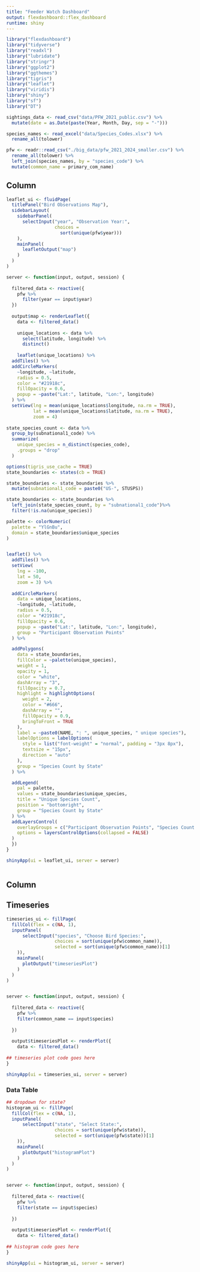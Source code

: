 ```yaml
---
title: "Feeder Watch Dashboard"
output: flexdashboard::flex_dashboard
runtime: shiny
---
```


```r
library("flexdashboard")
library("tidyverse")
library("readxl")
library("lubridate")
library("stringr")
library("ggplot2")
library("ggthemes")
library("tigris")
library("leaflet")
library("viridis")
library("shiny")
library("sf")
library("DT")

sightings_data <- read_csv("data/PFW_2021_public.csv") %>%
  mutate(date = as.Date(paste(Year, Month, Day, sep = "-")))

species_names <- read_excel("data/Species_Codes.xlsx") %>%
  rename_all(tolower)

pfw <- readr::read_csv("./big_data/pfw_2021_2024_smaller.csv") %>%
  rename_all(tolower) %>%
  left_join(species_names, by = "species_code") %>%
  mutate(common_name = primary_com_name)
```
Column
-----------------------------


```r
leaflet_ui <- fluidPage(
  titlePanel("Bird Observations Map"),
  sidebarLayout(
    sidebarPanel(
      selectInput("year", "Observation Year:",
                  choices = 
                    sort(unique(pfw$year)))
    ),
    mainPanel(
      leafletOutput("map")
    )
  )
)

server <- function(input, output, session) {
  
  filtered_data <- reactive({
    pfw %>%
      filter(year == input$year)
  })
  
  output$map <- renderLeaflet({
    data <- filtered_data()
    
    unique_locations <- data %>%
      select(latitude, longitude) %>%
      distinct()
    
    leaflet(unique_locations) %>%
  addTiles() %>%
  addCircleMarkers(
    ~longitude, ~latitude,
    radius = 0.5,
    color = "#21918c",
    fillOpacity = 0.6,
    popup = ~paste("Lat:", latitude, "Lon:", longitude)
  ) %>%
  setView(lng = mean(unique_locations$longitude, na.rm = TRUE),
          lat = mean(unique_locations$latitude, na.rm = TRUE),
          zoom = 4)
    
state_species_count <- data %>%
  group_by(subnational1_code) %>%
  summarize(
    unique_species = n_distinct(species_code),
    .groups = "drop"
  )

options(tigris_use_cache = TRUE) 
state_boundaries <- states(cb = TRUE)

state_boundaries <- state_boundaries %>%
  mutate(subnational1_code = paste0("US-", STUSPS))

state_boundaries <- state_boundaries %>%
  left_join(state_species_count, by = "subnational1_code")%>% 
  filter(!is.na(unique_species))

palette <- colorNumeric(
  palette = "YlGnBu",
  domain = state_boundaries$unique_species
)


leaflet() %>%
  addTiles() %>%
  setView(
    lng = -100,
    lat = 50,
    zoom = 3) %>%
  
  addCircleMarkers(
    data = unique_locations,
    ~longitude, ~latitude,
    radius = 0.5,
    color = "#21918c",
    fillOpacity = 0.6,
    popup = ~paste("Lat:", latitude, "Lon:", longitude),
    group = "Participant Observation Points"
  ) %>%

  addPolygons(
    data = state_boundaries,
    fillColor = ~palette(unique_species),
    weight = 1,
    opacity = 1,
    color = "white",
    dashArray = "3",
    fillOpacity = 0.7,
    highlight = highlightOptions(
      weight = 2,
      color = "#666",
      dashArray = "",
      fillOpacity = 0.9,
      bringToFront = TRUE
    ),
    label = ~paste0(NAME, ": ", unique_species, " unique species"),
    labelOptions = labelOptions(
      style = list("font-weight" = "normal", padding = "3px 8px"),
      textsize = "15px",
      direction = "auto"
    ),
    group = "Species Count by State"
  ) %>%

  addLegend(
    pal = palette,
    values = state_boundaries$unique_species,
    title = "Unique Species Count",
    position = "bottomright",
    group = "Species Count by State"
  ) %>%
  addLayersControl(
    overlayGroups = c("Participant Observation Points", "Species Count by State"),
    options = layersControlOptions(collapsed = FALSE)
  )
  })
}

shinyApp(ui = leaflet_ui, server = server)
  
```

Column
------------------------------
## Timeseries

```r
timeseries_ui <- fillPage(
  fillCol(flex = c(NA, 1),
  inputPanel(
      selectInput("species", "Choose Bird Species:",
                  choices = sort(unique(pfw$common_name)),
                  selected = sort(unique(pfw$common_name))[1]
    )),
    mainPanel(
      plotOutput("timeseriesPlot")
    )
  )
)


server <- function(input, output, session) {
  
  filtered_data <- reactive({
    pfw %>% 
    filter(common_name == input$species)
    
  })
 
  output$timeseriesPlot <- renderPlot({
    data <- filtered_data() 
    
## timeseries plot code goes here
}

shinyApp(ui = timeseries_ui, server = server)
```

### Data Table
```r
## dropdown for state?
histogram_ui <- fillPage(
  fillCol(flex = c(NA, 1),
  inputPanel(
      selectInput("state", "Select State:",
                  choices = sort(unique(pfw$state)),
                  selected = sort(unique(pfw$state))[1]
    )),
    mainPanel(
      plotOutput("histogramPlot")
    )
  )
)


server <- function(input, output, session) {
  
  filtered_data <- reactive({
    pfw %>% 
    filter(state == input$species)
    
  })
 
  output$timeseriesPlot <- renderPlot({
    data <- filtered_data() 
    
## histogram code goes here
}

shinyApp(ui = histogram_ui, server = server)

```
